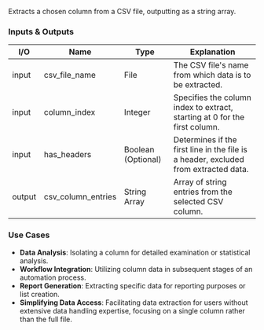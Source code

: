 Extracts a chosen column from a CSV file, outputting as a string array.

### Inputs & Outputs

| I/O    | Name               | Type               | Explanation                                                                         |
| ------ | ------------------ | ------------------ | ----------------------------------------------------------------------------------- |
| input  | csv_file_name      | File               | The CSV file's name from which data is to be extracted.                             |
| input  | column_index       | Integer            | Specifies the column index to extract, starting at 0 for the first column.          |
| input  | has_headers        | Boolean (Optional) | Determines if the first line in the file is a header, excluded from extracted data. |
| output | csv_column_entries | String Array       | Array of string entries from the selected CSV column.                               |

### Use Cases

- **Data Analysis**: Isolating a column for detailed examination or statistical analysis.
- **Workflow Integration**: Utilizing column data in subsequent stages of an automation process.
- **Report Generation**: Extracting specific data for reporting purposes or list creation.
- **Simplifying Data Access**: Facilitating data extraction for users without extensive data handling expertise, focusing on a single column rather than the full file.
